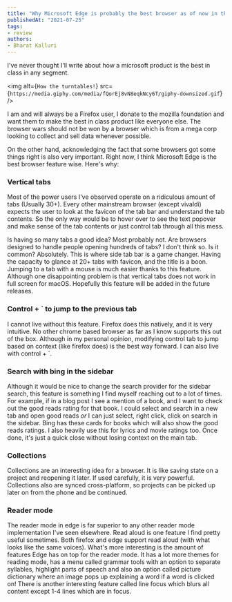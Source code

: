 ```yaml
---
title: "Why Microsoft Edge is probably the best browser as of now in the market"
publishedAt: "2021-07-25"
tags:
- review
authors:
- Bharat Kalluri
---
```


I've never thought I'll write about how a microsoft product is the best in class in any segment.

<img
    alt={`How the turntables!`}
    src={`https://media.giphy.com/media/fQorEj8vN8eqkNcy6T/giphy-downsized.gif`} />


I am and will always be a Firefox user, I donate to the mozilla foundation and want them to make the best
in class product like everyone else. The browser wars should not be won by a browser which is from a mega corp
looking to collect and sell data whenever possible.

On the other hand, acknowledging the fact that some browsers got some things right is also very important. Right now,
I think Microsoft Edge is the best browser feature wise. Here's why:

### Vertical tabs
Most of the power users I've observed operate on a ridiculous amount of tabs (Usually 30+). Every other mainstream
browser (except vivaldi) expects the user to look at the favicon of the tab bar and understand the tab contents. So
the only way would be to hover over to see the text popover and make sense of the tab contents or just control tab
through all this mess.

Is having so many tabs a good idea? Most probably not. Are browsers designed to handle people opening hundreds of
tabs? I don't think so. Is it common? Absolutely. This is where side tab bar is a game changer. Having the capacity
to glance at 20+ tabs with favicon, and the title is a boon. Jumping to a tab with a mouse is much easier thanks to
this feature. Although one disappointing problem is that vertical tabs does not work in full screen for macOS.
Hopefully this feature will be added in the future releases.

### Control + ` to jump to the previous tab
I cannot live without this feature. Firefox does this natively, and it is very intuitive. No other chrome based
browser as far as I know supports this out of the box. Although in my personal opinion, modifying control tab to
jump based on context (like firefox does) is the best way forward. I can also live with control + `.

### Search with bing in the sidebar
Although it would be nice to change the search provider for the sidebar search, this feature is something I find
myself reaching out to a lot of times. For example, if in a blog post I see a mention of a book, and I want to check
out the good reads rating for that book. I could select and search in a new tab and open good reads _or_ I can just
select, right click, click on search in the sidebar. Bing has these cards for books which will also show the
good reads ratings. I also heavily use this for lyrics and movie ratings too. Once done, it's just a quick close
without losing context on the main tab.

### Collections
Collections are an interesting idea for a browser. It is like saving state on a project and reopening it later. If
used carefully, it is very powerful. Collections also are synced cross-platform, so projects can be
picked up later on from the phone and be continued.

### Reader mode
The reader mode in edge is far superior to any other reader mode implementation I've seen elsewhere. Read aloud is
one feature I find pretty useful sometimes. Both firefox and edge support read aloud (with what looks like the same
voices). What's more interesting is the amount of features Edge has on top for the reader mode. It has a lot more
themes for reading mode, has a menu called grammar tools with an option to separate syllables, highlight parts of
speech and also an option called picture dictionary where an image pops up explaining a word if a word is clicked on!
There is another interesting feature called line focus which blurs all content except 1-4 lines which are in focus.

